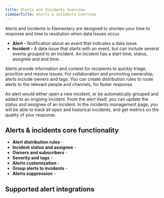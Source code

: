 ```yaml
---
title: Alerts and Incidents Overview
sidebarTitle: Alerts & incidents overview
---
```


<Snippet file="cloud/cloud-feature-tag.mdx" />

Alerts and incidents in Elementary are designed to shorten your time to response and time to resolution when data issues occur.

- **Alert -** Notification about an event that indicates a data issue.
- **Incident -** A data issue that starts with an event, but can include several events grouped to an incident. An incident has a start time, status, assignee and end time. 

Alerts provide information and context for recipients to quickly triage, prioritize and resolve issues. 
For collaboration and promoting ownership, alerts include owners and tags. 
You can create distribution rules to route alerts to the relevant people and channels, for faster response. 

An alert would either open a new incident, or be automatically grouped and added to an ongoing incident.
From the alert itself, you can update the status and assignee of an incident. In the incidents management page,
you will be able to track all open and historical incidents, and get metrics on the quality of your response.

## Alerts & incidents core functionality 

- **Alert distribution rules** - 
- **Incident status and assignee** -
- **Owners and subscribers** -
- **Severity and tags** -
- **Alerts customization** -
- **Group alerts to incidents** -
- **Alerts suppression** -

## Supported alert integrations

<Snippet file="cloud/integrations/cards-groups/alerts-destination-cards.mdx" />